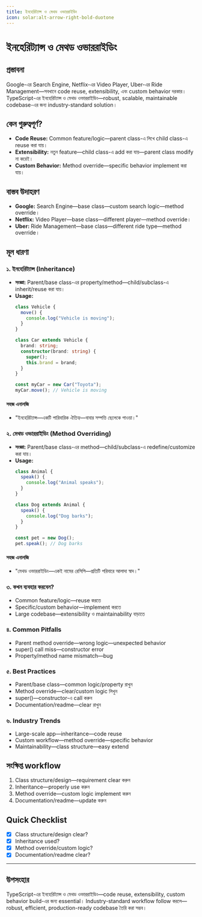 ```yaml
---
title: ইনহেরিট্যান্স ও মেথড ওভাররাইডিং
icon: solar:alt-arrow-right-bold-duotone
---
```


# ইনহেরিট্যান্স ও মেথড ওভাররাইডিং

## প্রস্তাবনা

Google-এর Search Engine, Netflix-এর Video Player, Uber-এর Ride Management—সবখানে code reuse, extensibility, এবং custom behavior দরকার। TypeScript-এর ইনহেরিট্যান্স ও মেথড ওভাররাইডিং—robust, scalable, maintainable codebase-এর জন্য industry-standard solution।

## কেন গুরুত্বপূর্ণ?

- **Code Reuse:** Common feature/logic—parent class-এ লিখে child class-এ reuse করা যায়।
- **Extensibility:** নতুন feature—child class-এ add করা যায়—parent class modify না করেই।
- **Custom Behavior:** Method override—specific behavior implement করা যায়।

## বাস্তব উদাহরণ

- **Google:** Search Engine—base class—custom search logic—method override।
- **Netflix:** Video Player—base class—different player—method override।
- **Uber:** Ride Management—base class—different ride type—method override।

## মূল ধারণা

### ১. ইনহেরিট্যান্স (Inheritance)

- **সংজ্ঞা:** Parent/base class-এর property/method—child/subclass-এ inherit/reuse করা যায়।
- **Usage:**
  ```typescript
  class Vehicle {
    move() {
      console.log("Vehicle is moving");
    }
  }

  class Car extends Vehicle {
    brand: string;
    constructor(brand: string) {
      super();
      this.brand = brand;
    }
  }

  const myCar = new Car("Toyota");
  myCar.move(); // Vehicle is moving
  ```

#### সহজ এনালজি

- "ইনহেরিট্যান্স—একটি পারিবারিক ঐতিহ্য—বাবার সম্পত্তি ছেলেকে পাওয়া।"

### ২. মেথড ওভাররাইডিং (Method Overriding)

- **সংজ্ঞা:** Parent/base class-এর method—child/subclass-এ redefine/customize করা যায়।
- **Usage:**
  ```typescript
  class Animal {
    speak() {
      console.log("Animal speaks");
    }
  }

  class Dog extends Animal {
    speak() {
      console.log("Dog barks");
    }
  }

  const pet = new Dog();
  pet.speak(); // Dog barks
  ```

#### সহজ এনালজি

- "মেথড ওভাররাইডিং—একই নামের রেসিপি—প্রতিটি পরিবারে আলাদা স্বাদ।"

### ৩. কখন ব্যবহার করবেন?

- Common feature/logic—reuse করতে
- Specific/custom behavior—implement করতে
- Large codebase—extensibility ও maintainability বাড়াতে

### ৪. Common Pitfalls

- Parent method override—wrong logic—unexpected behavior
- super() call miss—constructor error
- Property/method name mismatch—bug

### ৫. Best Practices

- Parent/base class—common logic/property রাখুন
- Method override—clear/custom logic লিখুন
- super()—constructor-এ call করুন
- Documentation/readme—clear রাখুন

### ৬. Industry Trends

- Large-scale app—inheritance—code reuse
- Custom workflow—method override—specific behavior
- Maintainability—class structure—easy extend

## সংক্ষিপ্ত workflow

1. Class structure/design—requirement clear করুন
2. Inheritance—properly use করুন
3. Method override—custom logic implement করুন
4. Documentation/readme—update করুন

## Quick Checklist

- [x] Class structure/design clear?
- [x] Inheritance used?
- [x] Method override/custom logic?
- [x] Documentation/readme clear?

---

## উপসংহার

TypeScript-এর ইনহেরিট্যান্স ও মেথড ওভাররাইডিং—code reuse, extensibility, custom behavior build-এর জন্য essential। Industry-standard workflow follow করলে—robust, efficient, production-ready codebase তৈরি করা সম্ভব।

